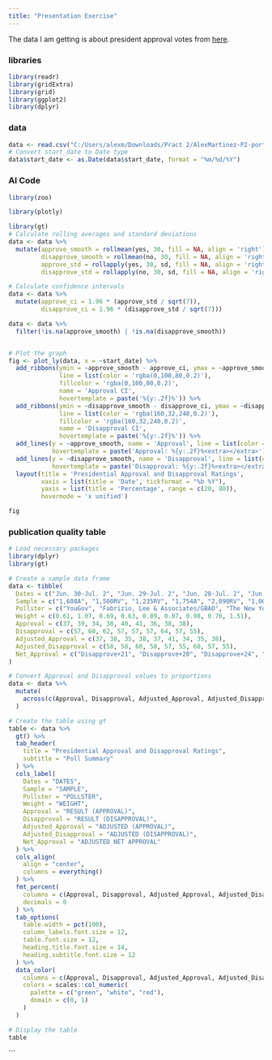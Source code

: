 ```yaml
---
title: "Presentation Exercise"
---
```


The data I am getting is about president approval votes from [here](https://projects.fivethirtyeight.com/trump-approval-ratings/).



### libraries
```r
library(readr)
library(gridExtra)
library(grid)
library(ggplot2)
library(dplyr)
```

### data
```r
data <- read.csv("C:/Users/alexm/Downloads/Pract 2/AlexMartinez-P2-portfolio/presentation-exercise/president_approval_polls.csv")
# Convert start_date to Date type
data$start_date <- as.Date(data$start_date, format = "%m/%d/%Y")
```


### AI Code
```r
library(zoo)

library(plotly)

library(gt)
# Calculate rolling averages and standard deviations
data <- data %>%
  mutate(approve_smooth = rollmean(yes, 30, fill = NA, align = 'right'),
         disapprove_smooth = rollmean(no, 30, fill = NA, align = 'right'),
         approve_std = rollapply(yes, 30, sd, fill = NA, align = 'right'),
         disapprove_std = rollapply(no, 30, sd, fill = NA, align = 'right'))

# Calculate confidence intervals
data <- data %>%
  mutate(approve_ci = 1.96 * (approve_std / sqrt(7)),
         disapprove_ci = 1.96 * (disapprove_std / sqrt(7)))

data <- data %>%
  filter(!is.na(approve_smooth) | !is.na(disapprove_smooth))


# Plot the graph
fig <- plot_ly(data, x = ~start_date) %>%
  add_ribbons(ymin = ~approve_smooth - approve_ci, ymax = ~approve_smooth + approve_ci,
              line = list(color = 'rgba(0,100,80,0.2)'),
              fillcolor = 'rgba(0,100,80,0.2)',
              name = 'Approval CI',
              hovertemplate = paste('%{y:.2f}%')) %>%
  add_ribbons(ymin = ~disapprove_smooth - disapprove_ci, ymax = ~disapprove_smooth + disapprove_ci,
              line = list(color = 'rgba(160,32,240,0.2)'),
              fillcolor = 'rgba(160,32,240,0.2)',
              name = 'Disapproval CI',
              hovertemplate = paste('%{y:.2f}%')) %>%
  add_lines(y = ~approve_smooth, name = 'Approval', line = list(color = 'green'),
            hovertemplate = paste('Approval: %{y:.2f}%<extra></extra>')) %>%
  add_lines(y = ~disapprove_smooth, name = 'Disapproval', line = list(color = 'purple'),
            hovertemplate = paste('Disapproval: %{y:.2f}%<extra></extra>')) %>%
  layout(title = 'Presidential Approval and Disapproval Ratings',
         xaxis = list(title = 'Date', tickformat = "%b %Y"),
         yaxis = list(title = 'Percentage', range = c(20, 80)),
         hovermode = 'x unified')

fig
```

### publication quality table
```r

# Load necessary packages
library(dplyr)
library(gt)

# Create a sample data frame
data <- tibble(
  Dates = c("Jun. 30-Jul. 2", "Jun. 29-Jul. 2", "Jun. 28-Jul. 2", "Jun. 28-Jul. 1", "Jun. 28-30", "Jun. 28-30", "Jun. 28-30", "Jun. 28-30", "Jun. 1-30"),
  Sample = c("1,608A", "1,500RV", "1,235RV", "1,754A", "2,090RV", "1,000RV", "1,274RV", "1,500RV", "2,988RV"),
  Pollster = c("YouGov", "Fabrizio, Lee & Associates/GBAO", "The New York Times/Siena College", "YouGov", "Harris Insights & Analytics", "Suffolk University", "CNN", "Harris Insights & Analytics", "ActiVote"),
  Weight = c(0.61, 1.07, 0.69, 0.63, 0.89, 0.87, 0.98, 0.76, 1.51),
  Approval = c(37, 39, 34, 38, 40, 41, 36, 38, 38),
  Disapproval = c(57, 60, 62, 57, 57, 57, 64, 57, 55),
  Adjusted_Approval = c(37, 38, 35, 38, 37, 41, 34, 35, 38),
  Adjusted_Disapproval = c(58, 58, 60, 58, 57, 55, 60, 57, 55),
  Net_Approval = c("Disapprove+21", "Disapprove+20", "Disapprove+24", "Disapprove+20", "Disapprove+20", "Disapprove+14", "Disapprove+27", "Disapprove+22", "Disapprove+17")
)

# Convert Approval and Disapproval values to proportions
data <- data %>%
  mutate(
    across(c(Approval, Disapproval, Adjusted_Approval, Adjusted_Disapproval), ~ . / 100)
  )

# Create the table using gt
table <- data %>%
  gt() %>%
  tab_header(
    title = "Presidential Approval and Disapproval Ratings",
    subtitle = "Poll Summary"
  ) %>%
  cols_label(
    Dates = "DATES",
    Sample = "SAMPLE",
    Pollster = "POLLSTER",
    Weight = "WEIGHT",
    Approval = "RESULT (APPROVAL)",
    Disapproval = "RESULT (DISAPPROVAL)",
    Adjusted_Approval = "ADJUSTED (APPROVAL)",
    Adjusted_Disapproval = "ADJUSTED (DISAPPROVAL)",
    Net_Approval = "ADJUSTED NET APPROVAL"
  ) %>%
  cols_align(
    align = "center",
    columns = everything()
  ) %>%
  fmt_percent(
    columns = c(Approval, Disapproval, Adjusted_Approval, Adjusted_Disapproval),
    decimals = 0
  ) %>%
  tab_options(
    table.width = pct(100),
    column_labels.font.size = 12,
    table.font.size = 12,
    heading.title.font.size = 14,
    heading.subtitle.font.size = 12
  ) %>%
  data_color(
    columns = c(Approval, Disapproval, Adjusted_Approval, Adjusted_Disapproval),
    colors = scales::col_numeric(
      palette = c("green", "white", "red"),
      domain = c(0, 1)
    )
  )

# Display the table
table
```
```

